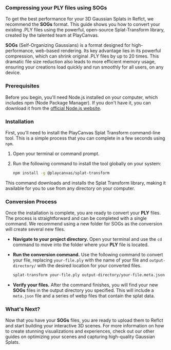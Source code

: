 ### Compressing your PLY files using SOGs

To get the best performance for your 3D Gaussian Splats in Reflct, we recommend the **SOGs** format. This guide shows you how to convert your existing .PLY files using the powerful, open-source Splat-Transform library, created by the talented team at PlayCanvas.

**SOGs** (Self-Organizing Gaussians) is a format designed for high-performance, web-based rendering. Its key advantage lies in its powerful compression, which can shrink original .PLY files by up to 20 times. This dramatic file size reduction also leads to more efficient memory usage, ensuring your creations load quickly and run smoothly for all users, on any device.

### Prerequisites

Before you begin, you'll need Node.js installed on your computer, which includes npm (Node Package Manager). If you don't have it, you can download it from the [official Node.js website](https://nodejs.org/).

### Installation

First, you'll need to install the PlayCanvas Splat Transform command-line tool. This is a simple process that you can complete in a few seconds using `npm`.

1.  Open your terminal or command prompt.
2.  Run the following command to install the tool globally on your system:

    ```bash
    npm install -g @playcanvas/splat-transform
    ```

This command downloads and installs the Splat Transform library, making it available for you to use from any directory on your computer.

### Conversion Process

Once the installation is complete, you are ready to convert your **PLY** files. The process is straightforward and can be completed with a single command. We recommend using a new folder for SOGs as the conversion will create several new files.

* **Navigate to your project directory.** Open your terminal and use the `cd` command to move into the folder where your **PLY** file is located.
* **Run the conversion command.** Use the following command to convert your file, replacing `your-file.ply` with the name of your file and `output-directory/` with the desired location for your converted files.
    ```bash
    splat-transform your-file.ply output-directory/your-file.meta.json
    ```

* **Verify your files.** After the command finishes, you will find your new **SOGs** files in the output directory you specified. This will include a `meta.json` file and a series of webp files that contain the splat data.

### What's Next?

Now that you have your **SOGs** files, you are ready to upload them to Reflct and start building your interactive 3D scenes. For more information on how to create stunning visualizations and experiences, check out our other guides on optimizing your scenes and capturing high-quality Gaussian Splats.
